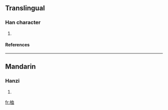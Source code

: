 ==Translingual==
===Han character===
{{Han char|rn=75|rad=木|as=06|sn=10|four=|canj=木竹月廿 (DHBT)}}
# {{defn|Han|sort=木06}}
====References====
{{Han ref|kx=0526.100|dkj=14779|hdz=21201.070|uh=6856|ud=26710}}

----
==Mandarin==
===Hanzi===
{{cmn-hanzi|pin=[[duǒ]] (duo3), [[xuè]] (xue4)|wg=to<sup>3</sup>, hsüeh<sup>4</sup>}}
# {{defn|Mandarin}}

[[fr:桖]]